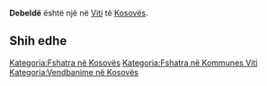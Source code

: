 {{Fshat në 
 | Emri                = Debeldë
 | EmriAlt                = 
 | NAME_SHORT_FORM=      
 | NAME_GENERIC=      
 | NAME_SORT_NAME_RO=      DEBELDE
 | FULL_NAME_RO = Debeldë
 | FULL_NAME_ND_RO=Debelde
 | SORT_NAME_RG=DEBELDE
 | FULL_NAME_RG=Debeldë
 | FULL_NAME_ND_RG=Debelde
 | SRP_NAME_SHORT_FORM=      
 | SRP_NAME_GENERIC=      
 | SRP_NAME_SORT_NAME_RO=      
 | SRP_FULL_NAME_RO = 
 | SRP_FULL_NAME_ND_RO=
 | SRP_SORT_NAME_RG=
 | SRP_FULL_NAME_RG=
 | SRP_FULL_NAME_ND_RG=
 | Emri (Rasa dhanore) = 
 | Figura              = 
 | Shteti              = Kosovo
 | Komuna              = Viti
 | Kodi postar         = 
 | Sipërfaqja          = 

 | Popullsia           = 

 | Regj. i popullsisë  = 
 | Dend. e popullsisë  = 
 | Faqja zyrtare       = 
 <!--- Koordinatat ----> 
 | Gjerësia            = 42.260833
 | Gjatësia            = 21.398333
 | Lartësia            = 
}}
'''Debeldë''' është një [[]] në [[Viti]] të [[Kosovës]].

<!-- == Gjeografia == -->
<!-- == Historia == -->
<!-- == Demografia == -->
== Shih edhe ==
{{Komuna Viti}}
{{Kosovo-Administrata-Cung}}

[[Kategoria:Fshatra në Kosovës]]
[[Kategoria:Fshatra në Kommunes Viti]]
[[Kategoria:Vendbanime në Kosovës]]